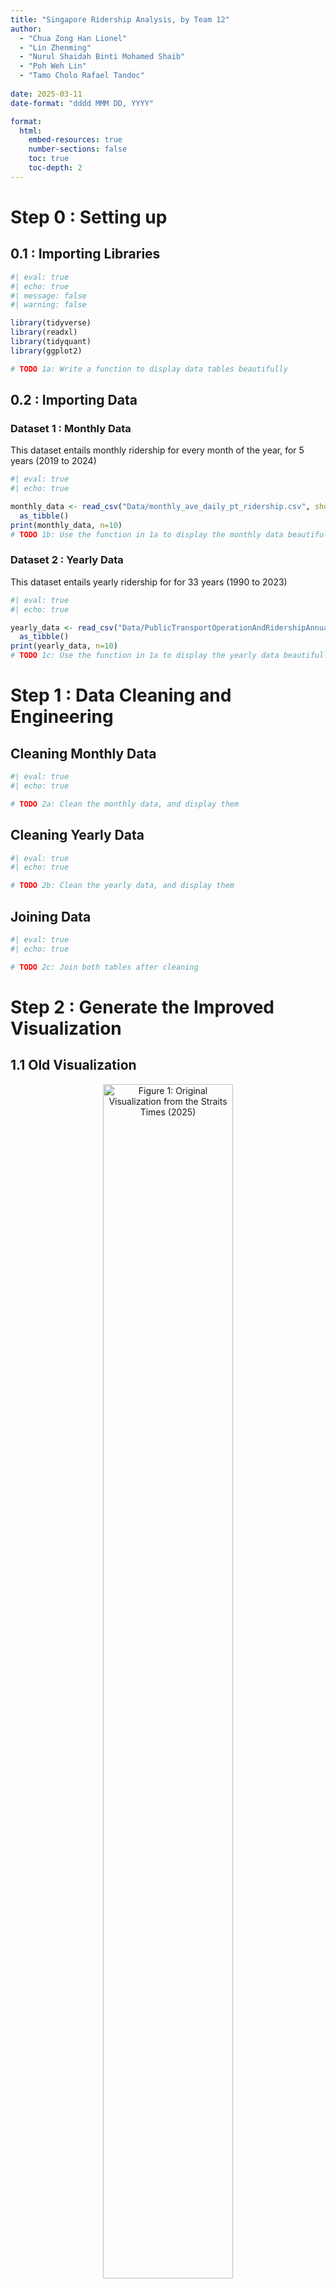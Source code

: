 ```yaml
---
title: "Singapore Ridership Analysis, by Team 12"
author: 
  - "Chua Zong Han Lionel"
  - "Lin Zhenming"
  - "Nurul Shaidah Binti Mohamed Shaib"
  - "Poh Weh Lin"
  - "Tamo Cholo Rafael Tandoc"
  
date: 2025-03-11
date-format: "dddd MMM DD, YYYY"

format: 
  html:
    embed-resources: true
    number-sections: false
    toc: true
    toc-depth: 2
---
```


# Step 0 : Setting up
## 0.1 : Importing Libraries
```r
#| eval: true
#| echo: true
#| message: false
#| warning: false

library(tidyverse)
library(readxl)
library(tidyquant)
library(ggplot2)

# TODO 1a: Write a function to display data tables beautifully
```

## 0.2 : Importing Data
### Dataset 1 : Monthly Data
This dataset entails monthly ridership for every month of the year, for 5 years (2019 to 2024)
```r
#| eval: true
#| echo: true

monthly_data <- read_csv("Data/monthly_ave_daily_pt_ridership.csv", show_col_types=FALSE) |>
  as_tibble()
print(monthly_data, n=10)
# TODO 1b: Use the function in 1a to display the monthly data beautifully
```


### Dataset 2 : Yearly Data
This dataset entails yearly ridership for for 33 years (1990 to 2023)
```r
#| eval: true
#| echo: true

yearly_data <- read_csv("Data/PublicTransportOperationAndRidershipAnnual.csv", show_col_types=FALSE) |>
  as_tibble()
print(yearly_data, n=10)
# TODO 1c: Use the function in 1a to display the yearly data beautifully
```

# Step 1 : Data Cleaning and Engineering

## Cleaning Monthly Data
```r
#| eval: true
#| echo: true

# TODO 2a: Clean the monthly data, and display them
```

## Cleaning Yearly Data
```r
#| eval: true
#| echo: true

# TODO 2b: Clean the yearly data, and display them
```

## Joining Data
```r
#| eval: true
#| echo: true

# TODO 2c: Join both tables after cleaning
```



# Step 2 : Generate the Improved Visualization
## 1.1 Old Visualization
::: {#fig1 style="text-align: center;"}
![Figure 1: Original Visualization from the Straits Times (2025)](Data/figure_2.png){width=70%}
:::
```r
#| eval: true
#| echo: true

# TODO 3a: Replace the image with .png file and change the display code to use .png file
```

## 2.2 Improved Visualization
```r
#| eval: true
#| echo: true

# TODO 3b: Create the Sparkline visualization
```

# Step 3 : Data Analysis
## 3.1 Monthly Ridership Analysis
```r
#| eval: true
#| echo: true

# TODO 4: Data analysis using monhtly data
```

## 3.2 Infrastructure Expansion Correlation
```r
#| eval: true
#| echo: true

# TODO 5: Data analysis using yearly data
```

## 3.3 Impact of Alternative Transport Modes
```r
#| eval: true
#| echo: true

# TODO 6: Data analysis using yearly data
```

## 3.4 Time Series Analysis
```r
#| eval: true
#| echo: true

# TODO 7: Data analysis using monthly data
```

